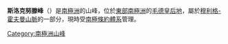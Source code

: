 {{Coord|72|02|S|4|52|E||display=title}}

'''斯洛克努滕峰'''（{{lang-en|Sloknuten Peak}}）是[[南極洲|南極洲]]的山峰，位於[[東部南極洲|東部南極洲]]的[[毛德皇后地|毛德皇后地]]，屬於[[穆利格-霍夫曼山脈|穆利格-霍夫曼山脈]]的一部分，現時受[[南極條約體系|南極條約體系]]管理。

{{Antarctica-geo-stub}}
[[Category:南極洲山峰|Category:南極洲山峰]]